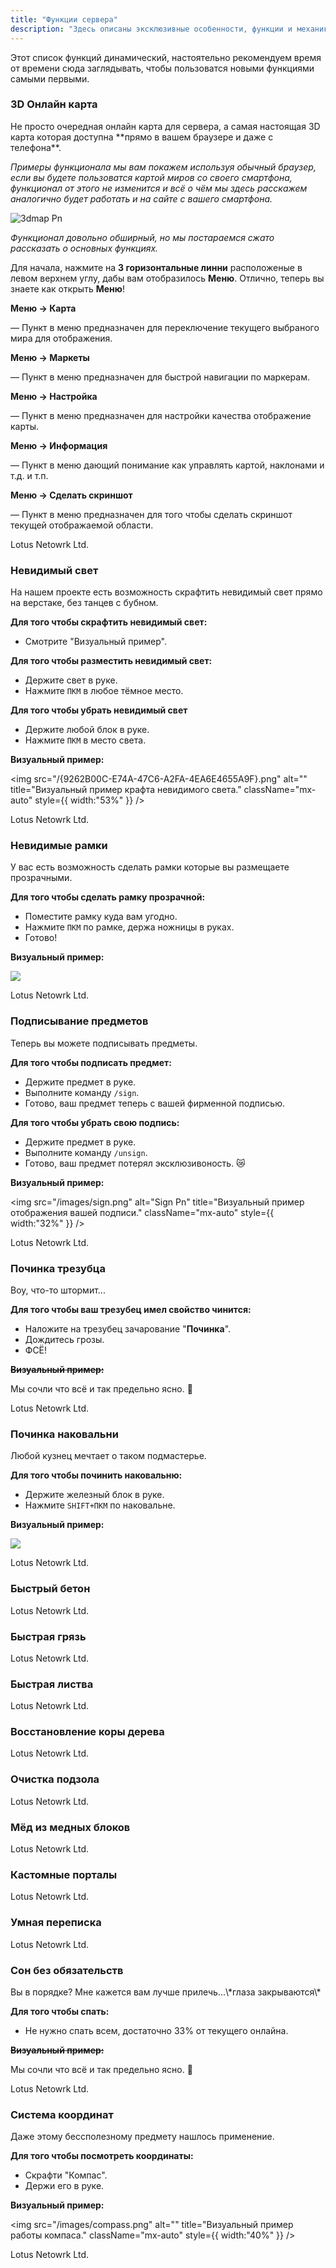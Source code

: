 ```yaml
---
title: "Функции сервера"
description: "Здесь описаны эксклюзивные особенности, функции и механики нашего проекта."
---
```


<Note>
  Этот список функций динамический, настоятельно рекомендуем время от времени сюда заглядывать, чтобы пользоватся новыми функциями самыми первыми.
</Note>

### 3D Онлайн карта

<Card title="3D Онлайн карта миров Lotus" icon="sparkles" iconType="regular" href="https://map.lotus-land.net">
  Не просто очередная онлайн карта для сервера, а самая настоящая 3D карта которая доступна **прямо в вашем браузере и даже с телефона**.

  _Примеры функционала мы вам покажем используя обычный браузер, если вы будете пользоватся картой миров со своего смартфона, функционал от этого не изменится и всё о чём мы здесь расскажем аналогично будет работать и на сайте с вашего смартфона._

  <img
    src="/3dmap.png"
    alt="3dmap Pn"
    title="Скриншот сделанный через функционал 3D карты."
    className="mx-auto"
  />

  _Функционал довольно обширный, но мы постараемся сжато рассказать о основных функциях._

  Для начала, нажмите на **3 горизонтальные линни** расположеные в левом верхнем углу, дабы вам отобразилось **Меню**. Отлично, теперь вы знаете как открыть **Меню**\!

  **Меню → Карта**

  — Пункт в меню предназначен для переключение текущего выбраного мира для отображения.

  **Меню → Маркеты**

  — Пункт в меню предназначен для быстрой навигации по маркерам.

  **Меню → Настройка**

  — Пункт в меню предназначен для настройки качества отображение карты.

  **Меню → Информация**

  — Пункт в меню дающий понимание как управлять картой, наклонами и т.д. и т.п.

  **Меню → Сделать скриншот**

  — Пункт в меню предназначен для того чтобы сделать скриншот текущей отображаемой области.

  <Frame>
    Lotus Netowrk Ltd.
  </Frame>
</Card>

### Невидимый свет

<Card title="Крафт невидимого света" icon="sparkles">
  На нашем проекте есть возможность скрафтить невидимый свет прямо на верстаке, без танцев с бубном.

  **Для того чтобы скрафтить невидимый свет:**

  - Смотрите "Визуальный пример".

  **Для того чтобы разместить невидимый свет:**

  - Держите свет в руке.
  - Нажмите `ПКМ` в любое тёмное место.

  **Для того чтобы убрать невидимый свет**

  - Держите любой блок в руке.
  - Нажмите `ПКМ` в место света.

  **Визуальный пример:**

  <img
    src="/{9262B00C-E74A-47C6-A2FA-4EA6E4655A9F}.png"
    alt=""
    title="Визуальный пример крафта невидимого света."
    className="mx-auto"
    style={{ width:"53%" }}
  />

  <Frame>
    Lotus Netowrk Ltd.
  </Frame>
</Card>

### Невидимые рамки

<Card title="Использование невидимых рамок" icon="sparkles">
  У вас есть возможность сделать рамки которые вы размещаете прозрачными.

  **Для того чтобы сделать рамку прозрачной:**

  - Поместите рамку куда вам угодно.
  - Нажмите `ПКМ` по рамке, держа ножницы в руках.
  - Готово\!

  **Визуальный пример:**

  ![](/images/ramki.gif)

  <Frame>
    Lotus Netowrk Ltd.
  </Frame>
</Card>

### Подписывание предметов

<Card title="Ваша подпись на предметах" icon="sparkles">
  Теперь вы можете подписывать предметы.

  **Для того чтобы подписать предмет:**

  - Держите предмет в руке.
  - Выполните команду `/sign`.
  - Готово, ваш предмет теперь с вашей фирменной подписью.

  **Для того чтобы убрать свою подпись:**

  - Держите предмет в руке.
  - Выполните команду `/unsign`.
  - Готово, ваш предмет потерял эксклюзивоность. 😿

  **Визуальный пример:**

  <img
    src="/images/sign.png"
    alt="Sign Pn"
    title="Визуальный пример отображения вашей подписи."
    className="mx-auto"
    style={{ width:"32%" }}
  />

  <Frame>
    Lotus Netowrk Ltd.
  </Frame>
</Card>

### Починка трезубца

<Card title="Почините свой трезубец" icon="sparkles">
  Воу, что-то штормит...

  **Для того чтобы ваш трезубец имел свойство чинится:**

  - Наложите на трезубец зачарование "**Починка**".
  - Дождитесь грозы.
  - ФСЁ\!

  **~~Визуальный пример:~~**

  Мы сочли что всё и так предельно ясно. 🌟

  <Frame>
    Lotus Netowrk Ltd.
  </Frame>
</Card>

### Починка наковальни

<Card title="Почините свою наковальню" icon="sparkles">
  Любой кузнец мечтает о таком подмастерье.

  **Для того чтобы починить наковальню:**

  - Держите железный блок в руке.
  - Нажмите `SHIFT+ПКМ` по наковальне.

  **Визуальный пример:**

  ![](/images/anvilrepair.gif)

  <Frame>
    Lotus Netowrk Ltd.
  </Frame>
</Card>

### Быстрый бетон

<Card title="Предельно быстрый бетон" icon="sparkles">
  <Frame>
    Lotus Netowrk Ltd.
  </Frame>
</Card>

### Быстрая грязь

<Card title="Предельно быстрая грязь" icon="sparkles">
  <Frame>
    Lotus Netowrk Ltd.
  </Frame>
</Card>

### Быстрая листва

<Card title="Быстрое опадание листвы" icon="sparkles">
  <Frame>
    Lotus Netowrk Ltd.
  </Frame>
</Card>

### Восстановление коры дерева

<Card title="Восстановите кору дерева" icon="sparkles">
  <Frame>
    Lotus Netowrk Ltd.
  </Frame>
</Card>

### Очистка подзола

<Card title="Очистите землю от подзола" icon="sparkles">
  <Frame>
    Lotus Netowrk Ltd.
  </Frame>
</Card>

### Мёд из медных блоков

<Card title="Добывать мёд просто" icon="sparkles">
  <Frame>
    Lotus Netowrk Ltd.
  </Frame>
</Card>

### Кастомные порталы

<Card title="Создайте свою форму портала" icon="sparkles">
  <Frame>
    Lotus Netowrk Ltd.
  </Frame>
</Card>

### Умная переписка

<Card title="Удобная система личных сообщений" icon="sparkles">
  <Frame>
    Lotus Netowrk Ltd.
  </Frame>
</Card>

### Сон без обязательств

<Card title="Спи моя радость, усни" icon="sparkles">
  Вы в порядке? Мне кажется вам лучше прилечь...\*глаза закрываются\*

  **Для того чтобы спать:**

  - Не нужно спать всем, достаточно 33% от текущего онлайна.

  **~~Визуальный пример:~~**

  Мы сочли что всё и так предельно ясно. 🌟

  <Frame>
    Lotus Netowrk Ltd.
  </Frame>
</Card>

### Система координат

<Card title="Компас - ваше всё" icon="sparkles">
  Даже этому бессполезному предмету нашлось применение.

  **Для того чтобы посмотреть координаты:**

  - Скрафти "Компас".
  - Держи его в руке.

  **Визуальный пример:**

  <img
    src="/images/compass.png"
    alt=""
    title="Визуальный пример работы компаса."
    className="mx-auto"
    style={{ width:"40%" }}
  />

  <Frame>
    Lotus Netowrk Ltd.
  </Frame>
</Card>